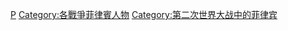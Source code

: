 [[Category:各國第二次世界大戰人物|P]]
[[Category:各戰爭菲律賓人物|Category:各戰爭菲律賓人物]]
[[Category:第二次世界大战中的菲律宾|Category:第二次世界大战中的菲律宾]]